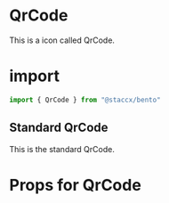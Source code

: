 
<Meta title="Components|Icons/QrCode" component={QrCode}/>


# QrCode
This is a icon called QrCode. 


# import

```javascript
import { QrCode } from "@staccx/bento"
```

## Standard QrCode
This is the standard QrCode.

<Preview>
  <Story name="Standard">
   <QrCode/>
  </Story>
</Preview>


# Props for QrCode
<Props of={QrCode} />
